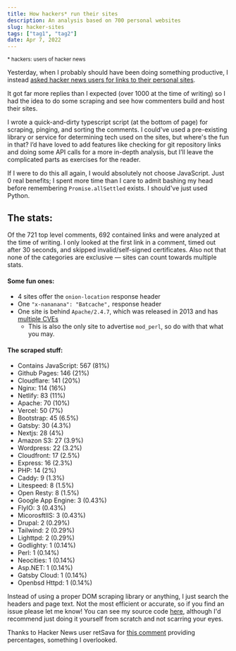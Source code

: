 ```yaml
---
title: How hackers* run their sites
description: An analysis based on 700 personal websites
slug: hacker-sites
tags: ["tag1", "tag2"]
date: Apr 7, 2022
---
```


<small>\* hackers: users of hacker news</small>

Yesterday, when I probably should have been doing something productive, I instead [asked hacker news users for links to their personal sites](https://news.ycombinator.com/item?id=30934529).

It got far more replies than I expected (over 1000 at the time of writing) so I had the idea to do some scraping and see how commenters build and host their sites.

I wrote a quick-and-dirty typescript script (at the bottom of page) for scraping, pinging, and sorting the comments. I could've used a pre-existing library or service for determining tech used on the sites, but where's the fun in that? I’d have loved to add features like checking for git repository links and doing some API calls for a more in-depth analysis, but I’ll leave the complicated parts as exercises for the reader.

If I were to do this all again, I would absolutely not choose JavaScript. Just 0 real benefits; I spent more time than I care to admit bashing my head before remembering `Promise.allSettled` exists. I should've just used Python.

## The stats:

Of the 721 top level comments, 692 contained links and were analyzed at the time of writing. I only looked at the first link in a comment, timed out after 30 seconds, and skipped invalid/self-signed certificates. Also not that none of the categories are exclusive &mdash; sites can count towards multiple stats.

#### Some fun ones:

-   4 sites offer the `onion-location` response header
-   One `"x-nananana": "Batcache",` response header
-   One site is behind `Apache/2.4.7`, which was released in 2013 and has [multiple CVEs](https://www.cvedetails.com/vulnerability-list/vendor_id-45/product_id-66/version_id-524064/Apache-Http-Server-2.4.7.html)
    -   This is also the only site to advertise `mod_perl`, so do with that what you may.

#### The scraped stuff:

-   Contains JavaScript: 567 (81%)
-   Github Pages: 146 (21%)
-   Cloudflare: 141 (20%)
-   Nginx: 114 (16%)
-   Netlify: 83 (11%)
-   Apache: 70 (10%)
-   Vercel: 50 (7%)
-   Bootstrap: 45 (6.5%)
-   Gatsby: 30 (4.3%)
-   Nextjs: 28 (4%)
-   Amazon S3: 27 (3.9%)
-   Wordpress: 22 (3.2%)
-   Cloudfront: 17 (2.5%)
-   Express: 16 (2.3%)
-   PHP: 14 (2%)
-   Caddy: 9 (1.3%)
-   Litespeed: 8 (1.5%)
-   Open Resty: 8 (1.5%)
-   Google App Engine: 3 (0.43%)
-   FlyIO: 3 (0.43%)
-   MicorosftIIS: 3 (0.43%)
-   Drupal: 2 (0.29%)
-   Tailwind: 2 (0.29%)
-   Lighttpd: 2 (0.29%)
-   Godlighty: 1 (0.14%)
-   Perl: 1 (0.14%)
-   Neocities: 1 (0.14%)
-   Asp.NET: 1 (0.14%)
-   Gatsby Cloud: 1 (0.14%)
-   Openbsd Httpd: 1 (0.14%)

Instead of using a proper DOM scraping library or anything, I just search the headers and page text. Not the most efficient or accurate, so if you find an issue please let me know! You can see my source code [here](https://paste.maxleiter.com/post/17dd30b8-4fd2-4270-a8a4-c6aab73a0211), although I'd recommend just doing it yourself from scratch and not scarring your eyes.

Thanks to Hacker News user retSava for [this comment](https://news.ycombinator.com/item?id=30954558) providing percentages, something I overlooked.

